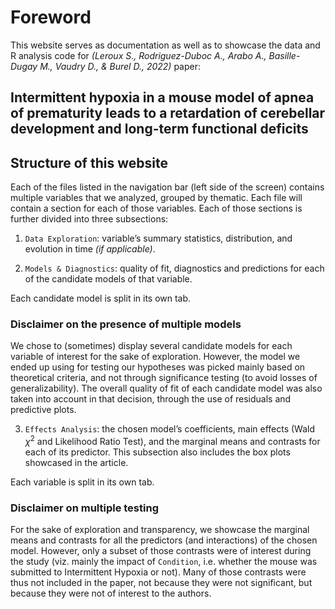 # Foreword {.unnumbered}

This website serves as documentation as well as to showcase the data and R analysis code for *(Leroux S., Rodriguez-Duboc A., Arabo A., Basille-Dugay M., Vaudry D., & Burel D., 2022)* paper:

::: {.callout-note appearance="simple" icon=false}
## Intermittent hypoxia in a mouse model of apnea of prematurity leads to a retardation of cerebellar development and long-term functional deficits
:::

## Structure of this website

Each of the files listed in the navigation bar (left side of the screen) contains multiple variables that we analyzed, grouped by thematic. Each file will contain a section for each of those variables. Each of those sections is further divided into three subsections:  

1) `Data Exploration`: variable's summary statistics, distribution, and evolution in time *(if applicable)*.  

2) `Models & Diagnostics`: quality of fit, diagnostics and predictions for each of the candidate models of that variable.

:::{.column-margin}
:::{.callout-tip appearance="simple"}
Each candidate model is split in its own tab.
:::
:::

:::{.callout-important}

### Disclaimer on the presence of multiple models

We chose to (sometimes) display several candidate models for each variable of interest for the sake of exploration. However, the model we ended up using for testing our hypotheses was picked mainly based on theoretical criteria, and not through significance testing (to avoid losses of generalizability). The overall quality of fit of each candidate model was also taken into account in that decision, through the use of residuals and predictive plots.
:::


3) `Effects Analysis`: the chosen model's coefficients, main effects (Wald $\chi^2$ and Likelihood Ratio Test), and the marginal means and contrasts for each of its predictor. This subsection also includes the box plots showcased in the article.

:::{.column-margin}
:::{.callout-tip appearance="simple"}
Each variable is split in its own tab.
:::
:::

:::{.callout-important}

### Disclaimer on multiple testing

For the sake of exploration and transparency, we showcase the marginal means and contrasts for all the predictors (and interactions) of the chosen model. However, only a subset of those contrasts were of interest during the study (viz. mainly the impact of `Condition`, i.e. whether the mouse was submitted to Intermittent Hypoxia or not). Many of those contrasts were thus not included in the paper, not because they were not significant, but because they were not of interest to the authors.
:::